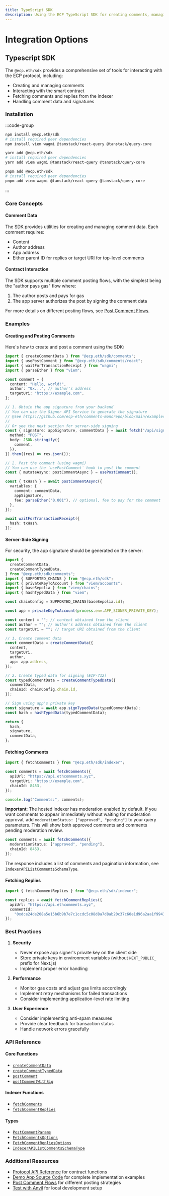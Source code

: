 ```yaml
---
title: TypeScript SDK
description: Using the ECP TypeScript SDK for creating comments, managing channels, fetching data from the indexer, and handling signatures.
---
```


# Integration Options

## Typescript SDK

The `@ecp.eth/sdk` provides a comprehensive set of tools for interacting with the ECP protocol, including:

- Creating and managing comments
- Interacting with the smart contract
- Fetching comments and replies from the indexer
- Handling comment data and signatures

### Installation

:::code-group

```bash [npm]
npm install @ecp.eth/sdk
# install required peer dependencies
npm install viem wagmi @tanstack/react-query @tanstack/query-core
```

```bash [yarn]
yarn add @ecp.eth/sdk
# install required peer dependencies
yarn add viem wagmi @tanstack/react-query @tanstack/query-core
```

```bash [pnpm]
pnpm add @ecp.eth/sdk
# install required peer dependencies
pnpm add viem wagmi @tanstack/react-query @tanstack/query-core
```

:::

### Core Concepts

#### Comment Data

The SDK provides utilities for creating and managing comment data. Each comment requires:

- Content
- Author address
- App address
- Either parent ID for replies or target URI for top-level comments

#### Contract Interaction

The SDK supports multiple comment posting flows, with the simplest being the "author pays gas" flow where:

1. The author posts and pays for gas
2. The app server authorizes the post by signing the comment data

For more details on different posting flows, see [Post Comment Flows](/post-comment-flows).

### Examples

#### Creating and Posting Comments

Here's how to create and post a comment using the SDK:

```ts
import { createCommentData } from "@ecp.eth/sdk/comments";
import { usePostComment } from "@ecp.eth/sdk/comments/react";
import { waitForTransactionReceipt } from "wagmi";
import { parseEther } from "viem";

const comment = {
  content: "Hello, world!",
  author: "0x...", // author's address
  targetUri: "https://example.com",
};

// 1. Obtain the app signature from your backend
// You can use the Signer API Service to generate the signature
// @see https://github.com/ecp-eth/comments-monorepo/blob/main/examples/signer/README.md
//
// Or see the next section for server-side signing
const { signature: appSignature, commentData } = await fetch("/api/sign", {
  method: "POST",
  body: JSON.stringify({
    comment,
  }),
}).then((res) => res.json());

// 2. Post the comment (using wagmi)
// You can use the `usePostComment` hook to post the comment
const { mutateAsync: postCommentAsync } = usePostComment();

const { txHash } = await postCommentAsync({
  variables: {
    comment: commentData,
    appSignature,
    fee: parseEther("0.001"), // optional, fee to pay for the comment
  },
});

await waitForTransactionReceipt({
  hash: txHash,
});
```

#### Server-Side Signing

For security, the app signature should be generated on the server:

```ts
import {
  createCommentData,
  createCommentTypedData,
} from "@ecp.eth/sdk/comments";
import { SUPPORTED_CHAINS } from "@ecp.eth/sdk";
import { privateKeyToAccount } from "viem/accounts";
import { baseSepolia } from "viem/chains";
import { hashTypedData } from "viem";

const chainConfig = SUPPORTED_CHAINS[baseSepolia.id];

const app = privateKeyToAccount(process.env.APP_SIGNER_PRIVATE_KEY);

const content = ""; // content obtained from the client
const author = ""; // author's address obtained from the client
const targetUri = ""; // target URI obtained from the client

// 1. Create comment data
const commentData = createCommentData({
  content,
  targetUri,
  author,
  app: app.address,
});

// 2. Create typed data for signing (EIP-712)
const typedCommentData = createCommentTypedData({
  commentData,
  chainId: chainConfig.chain.id,
});

// Sign using app's private key
const signature = await app.signTypedData(typedCommentData);
const hash = hashTypedData(typedCommentData);

return {
  hash,
  signature,
  commentData,
};
```

#### Fetching Comments

```ts
import { fetchComments } from "@ecp.eth/sdk/indexer";

const comments = await fetchComments({
  apiUrl: "https://api.ethcomments.xyz",
  targetUri: "https://example.com",
  chainId: 8453,
});

console.log("Comments:", comments);
```

**Important**: The hosted indexer has moderation enabled by default. If you want comments to appear immediately without waiting for moderation approval, add `moderationStatus: ["approved", "pending"]` to your query parameters. This will show both approved comments and comments pending moderation review.

```ts
const comments = await fetchComments({
  moderationStatus: ["approved", "pending"],
  chainId: 8453,
});
```

The response includes a list of comments and pagination information, see [`IndexerAPIListCommentsSchemaType`](/sdk-reference/indexer/type-aliases/IndexerAPIListCommentsSchemaType).

#### Fetching Replies

```ts
import { fetchCommentReplies } from "@ecp.eth/sdk/indexer";

const replies = await fetchCommentReplies({
  apiUrl: "https://api.ethcomments.xyz",
  commentId:
    "0xdce24de208a5e15b6b9b7e7c1ccdc5c08d8a7d8ab20c37c60e1d96a2aa1f9941",
});
```

### Best Practices

1. **Security**

   - Never expose app signer's private key on the client side
   - Store private keys in environment variables (without `NEXT_PUBLIC_` prefix for Next.js)
   - Implement proper error handling

2. **Performance**

   - Monitor gas costs and adjust gas limits accordingly
   - Implement retry mechanisms for failed transactions
   - Consider implementing application-level rate limiting

3. **User Experience**
   - Consider implementing anti-spam measures
   - Provide clear feedback for transaction status
   - Handle network errors gracefully

### API Reference

#### Core Functions

- [`createCommentData`](/sdk-reference/comments/functions/createCommentData)
- [`createCommentTypedData`](/sdk-reference/comments/functions/createCommentTypedData)
- [`postComment`](/sdk-reference/comments/variables/postComment)
- [`postCommentWithSig`](/sdk-reference/comments/variables/postCommentWithSig)

#### Indexer Functions

- [`fetchComments`](/sdk-reference/indexer/functions/fetchComments)
- [`fetchCommentReplies`](/sdk-reference/indexer/functions/fetchCommentReplies)

#### Types

- [`PostCommentParams`](/sdk-reference/comments/type-aliases/PostCommentParams)
- [`FetchCommentsOptions`](/sdk-reference/indexer/type-aliases/FetchCommentsOptions)
- [`FetchCommentRepliesOptions`](/sdk-reference/indexer/type-aliases/FetchCommentRepliesOptions)
- [`IndexerAPIListCommentsSchemaType`](/sdk-reference/indexer/type-aliases/IndexerAPIListCommentsSchemaType)

### Additional Resources

- [Protocol API Reference](/protocol-reference/CommentManager) for contract functions
- [Demo App Source Code](https://github.com/ecp-eth/comments-monorepo/tree/main/apps/demo) for complete implementation examples
- [Post Comment Flows](/post-comment-flows) for different posting strategies
- [Test with Anvil](/test-with-anvil) for local development setup
